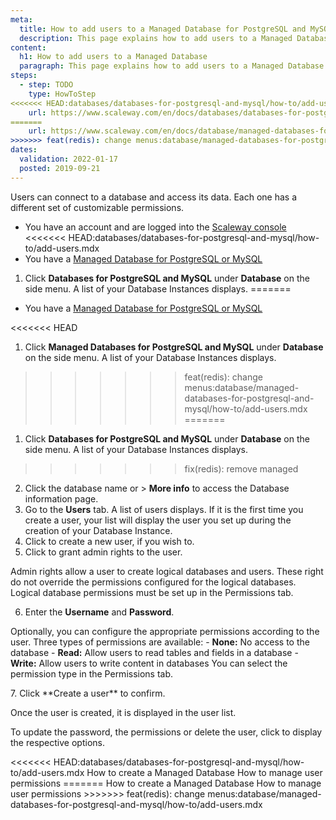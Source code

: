 ```yaml
---
meta:
  title: How to add users to a Managed Database for PostgreSQL and MySQL
  description: This page explains how to add users to a Managed Database for PostgreSQL and MySQL
content:
  h1: How to add users to a Managed Database
  paragraph: This page explains how to add users to a Managed Database for PostgreSQL and MySQL
steps:
  - step: TODO
    type: HowToStep
<<<<<<< HEAD:databases/databases-for-postgresql-and-mysql/how-to/add-users.mdx
    url: https://www.scaleway.com/en/docs/databases/databases-for-postgresql-and-mysql/how-to/add-users
=======
    url: https://www.scaleway.com/en/docs/database/managed-databases-for-postgresql-and-mysql/how-to/add-users
>>>>>>> feat(redis): change menus:database/managed-databases-for-postgresql-and-mysql/how-to/add-users.mdx
dates:
  validation: 2022-01-17
  posted: 2019-09-21
---
```


Users can connect to a database and access its data. Each one has a different set of customizable permissions.

<Message type="requirement">

- You have an account and are logged into the [Scaleway console](https://console.scaleway.com)
<<<<<<< HEAD:databases/databases-for-postgresql-and-mysql/how-to/add-users.mdx
- You have a [Managed Database for PostgreSQL or MySQL](/databases/databases-for-postgresql-and-mysql/concepts/#managed-database)

</Message>

1. Click **Databases for PostgreSQL and MySQL** under **Database** on the side menu. A list of your Database Instances displays.
=======
- You have a [Managed Database for PostgreSQL or MySQL](/database/managed-databases-for-postgresql-and-mysql/concepts/#managed-database)

</Message>

<<<<<<< HEAD
1. Click **Managed Databases for PostgreSQL and MySQL** under **Database** on the side menu. A list of your Database Instances displays.
>>>>>>> feat(redis): change menus:database/managed-databases-for-postgresql-and-mysql/how-to/add-users.mdx
=======
1. Click **Databases for PostgreSQL and MySQL** under **Database** on the side menu. A list of your Database Instances displays.
>>>>>>> fix(redis): remove managed
2. Click the database name or <Icon name="more" /> > **More info** to access the Database information page.
3. Go to the **Users** tab. A list of users displays. If it is the first time you create a user, your list will display the user you set up during the creation of your Database Instance.
4. Click <Icon name="plus" /> to create a new user, if you wish to.
5. Click <Icon name="toggle" /> to grant admin rights to the user.
  <Message type="note">

  Admin rights allow a user to create logical databases and users. These right do not override the permissions configured for the logical databases. Logical database permissions must be set up in the Permissions tab.

  </Message>

6. Enter the **Username** and **Password**.

  <Message type="note">

  Optionally, you can configure the appropriate permissions according to the user.
  Three types of permissions are available:
    - **None:** No access to the database
    - **Read:** Allow users to read tables and fields in a database
    - **Write:** Allow users to write content in databases
  You can select the permission type in the Permissions tab.

  </Message>
7. Click **Create a user** to confirm. 

Once the user is created, it is displayed in the user list.

To update the password, the permissions or delete the user, click <Icon name="more" /> to display the respective options.

<Navigation title="See Also">
<<<<<<< HEAD:databases/databases-for-postgresql-and-mysql/how-to/add-users.mdx
  <PreviousButton to="/databases/databases-for-postgresql-and-mysql/how-to/create-a-database/">How to create a Managed Database</PreviousButton>
  <NextButton to="/databases/databases-for-postgresql-and-mysql/how-to/manage-permissions/">How to manage user permissions</NextButton>
=======
  <PreviousButton to="/database/managed-databases-for-postgresql-and-mysql/how-to/create-a-database/">How to create a Managed Database</PreviousButton>
  <NextButton to="/database/managed-databases-for-postgresql-and-mysql/how-to/manage-permissions/">How to manage user permissions</NextButton>
>>>>>>> feat(redis): change menus:database/managed-databases-for-postgresql-and-mysql/how-to/add-users.mdx
</Navigation>
